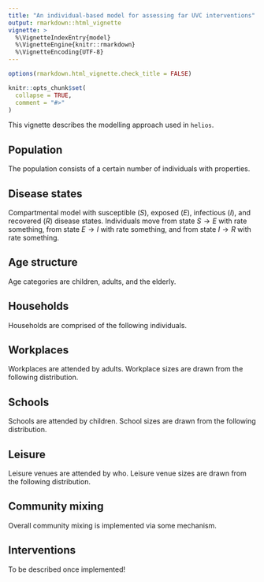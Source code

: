 ```yaml
---
title: "An individual-based model for assessing far UVC interventions"
output: rmarkdown::html_vignette
vignette: >
  %\VignetteIndexEntry{model}
  %\VignetteEngine{knitr::rmarkdown}
  %\VignetteEncoding{UTF-8}
---
```


```r
options(rmarkdown.html_vignette.check_title = FALSE)

knitr::opts_chunk$set(
  collapse = TRUE,
  comment = "#>"
)
```

This vignette describes the modelling approach used in `helios`.

## Population

The population consists of a certain number of individuals with properties.

## Disease states

Compartmental model with susceptible ($S$), exposed ($E$), infectious ($I$), and recovered ($R$) disease states.
Individuals move from state $S \to E$ with rate something, from state $E \to I$ with rate something, and from state $I \to R$ with rate something.

## Age structure

Age categories are children, adults, and the elderly.

## Households

Households are comprised of the following individuals.

## Workplaces

Workplaces are attended by adults.
Workplace sizes are drawn from the following distribution.

## Schools

Schools are attended by children.
School sizes are drawn from the following distribution.

## Leisure

Leisure venues are attended by who.
Leisure venue sizes are drawn from the following distribution.

## Community mixing

Overall community mixing is implemented via some mechanism.

## Interventions

To be described once implemented!
